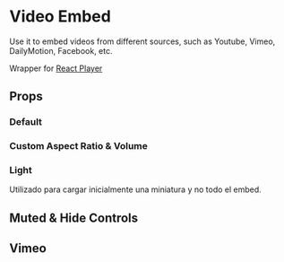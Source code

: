 
<Meta title='components/VideoEmbed' component={VideoEmbed} />

# Video Embed

Use it to embed videos from different sources, such as Youtube, Vimeo, DailyMotion, Facebook, etc.

Wrapper for [React Player](https://github.com/CookPete/react-player)

## Props

<Props of={VideoEmbed} />

### Default

<Preview>
  <Story name='Default'>
    <VideoEmbed
      url='https://www.youtube.com/watch?v=xlr_87FmD3w'
      sx={{ width: 600, mx: "auto", p: 10 }}
    />
  </Story>
</Preview>

### Custom Aspect Ratio & Volume

<Preview>
  <Story name='Aspect Ratio & Volume'>
    <VideoEmbed
      url='https://www.youtube.com/watch?v=xlr_87FmD3w'
      aspectRatio={"1:1"}
      volume={0.2}
      sx={{ width: 600, mx: "auto", p: 10 }}
    />
  </Story>
</Preview>

### Light

Utilizado para cargar inicialmente una miniatura y no todo el embed.

<Preview>
  <Story name='Light'>
    <VideoEmbed
      url='https://www.youtube.com/watch?v=xlr_87FmD3w'
      lightLoad
      sx={{ width: 600, mx: "auto", p: 10 }}
    />
  </Story>
</Preview>

## Muted & Hide Controls

<Preview>
  <Story name='Muted & Hide Controls'>
    <VideoEmbed
      url='https://www.youtube.com/watch?v=xlr_87FmD3w'
      muted
      hideControls
      sx={{ width: 600, mx: "auto", p: 10 }}
    />
  </Story>
</Preview>

## Vimeo

<Preview>
  <Story name='Vimeo'>
    <VideoEmbed
      url='https://vimeo.com/62566576'
      sx={{ width: 600, mx: "auto", p: 10 }}
    />
  </Story>
</Preview>
